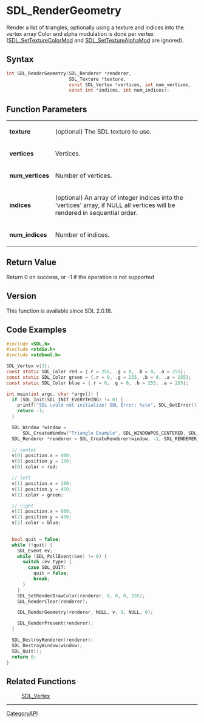 = SDL_RenderGeometry =

Render a list of triangles, optionally using a texture and indices into the vertex array Color and alpha modulation is done per vertex ([[SDL_SetTextureColorMod]] and [[SDL_SetTextureAlphaMod]] are ignored).

== Syntax ==

<syntaxhighlight lang='c'>
int SDL_RenderGeometry(SDL_Renderer *renderer,
                       SDL_Texture *texture,
                       const SDL_Vertex *vertices, int num_vertices,
                       const int *indices, int num_indices);
</syntaxhighlight>

== Function Parameters ==

{|
|'''texture'''
|(optional) The SDL texture to use.
|-
|'''vertices'''
|Vertices.
|-
|'''num_vertices'''
|Number of vertices.
|-
|'''indices'''
|(optional) An array of integer indices into the 'vertices' array, if NULL all vertices will be rendered in sequential order.
|-
|'''num_indices'''
|Number of indices.
|}

== Return Value ==

Return 0 on success, or -1 if the operation is not supported

== Version ==

This function is available since SDL 2.0.18.

== Code Examples ==
<syntaxhighlight lang='c'>
#include <SDL.h>
#include <stdio.h>
#include <stdbool.h>

SDL_Vertex v[3];
const static SDL_Color red = {.r = 255, .g = 0, .b = 0, .a = 255};
const static SDL_Color green = {.r = 0, .g = 255, .b = 0, .a = 255};
const static SDL_Color blue = {.r = 0, .g = 0, .b = 255, .a = 255};

int main(int argc, char *argv[]) {
  if (SDL_Init(SDL_INIT_EVERYTHING) != 0) {
    printf("SDL could not initialize! SDL Error: %s\n", SDL_GetError());
    return -1;
  }

  SDL_Window *window =
      SDL_CreateWindow("Triangle Example", SDL_WINDOWPOS_CENTERED, SDL_WINDOWPOS_CENTERED, 800, 600, 0);
  SDL_Renderer *renderer = SDL_CreateRenderer(window, -1, SDL_RENDERER_ACCELERATED);
 
  // center
  v[0].position.x = 400;
  v[0].position.y = 150;
  v[0].color = red;

  // left
  v[1].position.x = 200;
  v[1].position.y = 450;
  v[1].color = green;

  // right
  v[2].position.x = 600;
  v[2].position.y = 450;
  v[2].color = blue;
  

  bool quit = false;
  while (!quit) {
    SDL_Event ev;
    while (SDL_PollEvent(&ev) != 0) {
      switch (ev.type) {
        case SDL_QUIT:
          quit = false;
          break;
      }
    }
    SDL_SetRenderDrawColor(renderer, 0, 0, 0, 255);
    SDL_RenderClear(renderer);

    SDL_RenderGeometry(renderer, NULL, v, 3, NULL, 0);

    SDL_RenderPresent(renderer);
  }

  SDL_DestroyRenderer(renderer);
  SDL_DestroyWindow(window);
  SDL_Quit();
  return 0;
}
</syntaxhighlight>

== Related Functions ==

:[[SDL_Vertex]]

----
[[CategoryAPI]]


